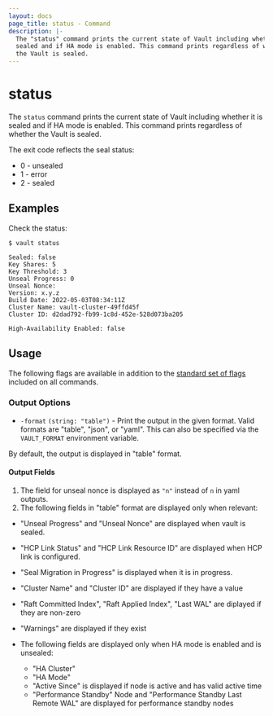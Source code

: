 ```yaml
---
layout: docs
page_title: status - Command
description: |-
  The "status" command prints the current state of Vault including whether it is
  sealed and if HA mode is enabled. This command prints regardless of whether
  the Vault is sealed.
---
```


# status

The `status` command prints the current state of Vault including whether it is
sealed and if HA mode is enabled. This command prints regardless of whether the
Vault is sealed.

The exit code reflects the seal status:

- 0 - unsealed
- 1 - error
- 2 - sealed

## Examples

Check the status:

```shell-session
$ vault status

Sealed: false
Key Shares: 5
Key Threshold: 3
Unseal Progress: 0
Unseal Nonce:
Version: x.y.z
Build Date: 2022-05-03T08:34:11Z
Cluster Name: vault-cluster-49ffd45f
Cluster ID: d2dad792-fb99-1c8d-452e-528d073ba205

High-Availability Enabled: false
```

## Usage

The following flags are available in addition to the [standard set of
flags](/vault/docs/commands) included on all commands.

### Output Options

- `-format` `(string: "table")` - Print the output in the given format. Valid
  formats are "table", "json", or "yaml". This can also be specified via the
  `VAULT_FORMAT` environment variable.

By default, the output is displayed in "table" format.

#### Output Fields

1. The field for unseal nonce is displayed as `"n"` instead of `n` in yaml outputs. 
2. The following fields in "table" format are displayed only when relevant:

- "Unseal Progress" and "Unseal Nonce" are displayed when vault is sealed.
- "HCP Link Status" and "HCP Link Resource ID" are displayed  when HCP link is configured.
- "Seal Migration in Progress" is displayed when it is in progress.
- "Cluster Name" and "Cluster ID" are displayed if they have a value 
- "Raft Committed Index", "Raft Applied Index", "Last WAL" are diplayed if they are non-zero
- "Warnings" are displayed if they exist

- The following fields are displayed only when HA mode is enabled and is unsealed:
  - "HA Cluster"
  - "HA Mode"
  - "Active Since" is displayed if node is active and has valid active time
  - "Performance Standby" Node and "Performance Standby Last Remote WAL" are displayed for performance standby nodes 
